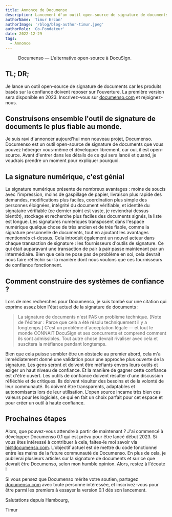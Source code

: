 ```yaml
---
title: Annonce de Documenso
description: Lancement d'un outil open-source de signature de documents car les produits basés sur la confiance doivent reposer sur l'ouverture. La première version sera disponible en 2023. Inscrivez-vous sur documenso.com pour être parmi les premiers à bord.
authorName: 'Timur Ercan'
authorImage: '/blog/blog-author-timur.jpeg'
authorRole: 'Co-Fondateur'
date: 2022-12-29
tags:
  - Annonce
---
```


<figure>
  <MdxNextImage
    src="/blog/blog-banner-announcing-documenso.webp"
    width="1400"
    height="884"
    alt="Bannière d'annonce de Documenso"
  />

  <figcaption className="text-center">Documenso — L'alternative open-source à DocuSign.</figcaption>
</figure>

## TL; DR;

Je lance un outil open-source de signature de documents car les produits basés sur la confiance doivent reposer sur l'ouverture. La première version sera disponible en 2023. Inscrivez-vous sur <a href="https://documenso.com" target="_blank">documenso.com</a> et rejoignez-nous.

## Construisons ensemble l'outil de signature de documents le plus fiable au monde.

Je suis ravi d'annoncer aujourd'hui mon nouveau projet, Documenso. Documenso est un outil open-source de signature de documents que vous pouvez héberger vous-même et développer librement, car oui, il est open-source. Avant d'entrer dans les détails de ce qui sera lancé et quand, je voudrais prendre un moment pour expliquer pourquoi.

## La signature numérique, c'est génial

La signature numérique présente de nombreux avantages : moins de soucis avec l'impression, moins de gaspillage de papier, livraison plus rapide des demandes, modifications plus faciles, coordination plus simple des personnes éloignées, intégrité du document vérifiable, et identité du signataire vérifiable (ce dernier point est vaste, je reviendrai dessus bientôt), stockage et recherche plus faciles des documents signés, la liste est longue. Les signatures numériques transposent dans l'espace numérique quelque chose de très ancien et de très fiable, comme la signature personnelle de documents, tout en ajoutant les avantages mentionnés ci-dessus. Cela introduit également un nouvel acteur dans chaque transaction de signature : les fournisseurs d'outils de signature. Ce qui était auparavant une transaction de pair à pair passe maintenant par un intermédiaire. Bien que cela ne pose pas de problème en soi, cela devrait nous faire réfléchir sur la manière dont nous voulons que ces fournisseurs de confiance fonctionnent.

## Comment construire des systèmes de confiance ?

Lors de mes recherches pour Documenso, je suis tombé sur une citation qui exprime assez bien l'état actuel de la signature de documents :

> La signature de documents n'est PAS un problème technique. [Note de l'éditeur : Parce que cela a été résolu techniquement il y a longtemps.] C'est un problème d'acceptation légale — et tout le monde CONNAIT DocuSign et ses concurrents et comprend comment ils sont admissibles. Tout autre chose devrait rivaliser avec cela et suscitera la méfiance pendant longtemps.

Bien que cela puisse sembler être un obstacle au premier abord, cela m'a immédiatement donné une validation pour une approche plus ouverte de la signature. Les gens seront et doivent être méfiants envers leurs outils et exiger un haut niveau de confiance. Et la manière de gagner cette confiance est d'être ouvert. Les outils de confiance doivent résulter d'une discussion réfléchie et de critiques. Ils doivent résulter des besoins et de la volonté de leur communauté. Ils doivent être transparents, adaptables et autonomisants lors de leur utilisation. L'open source incarne très bien ces valeurs pour les logiciels, ce qui en fait un choix parfait pour cet espace et pour créer un outil à haute confiance.

## Prochaines étapes

Alors, que pouvez-vous attendre à partir de maintenant ? J'ai commencé à développer Documenso 0.1 qui est prévu pour être lancé début 2023. Si vous êtes intéressé à contribuer à cela, faites-le moi savoir via [hi@documenso.com](mailto:hi@documenso.com). L'objectif actuel est de mettre du code fonctionnel entre les mains de la future communauté de Documenso. En plus de cela, je publierai plusieurs articles sur la signature de documents et sur ce que devrait être Documenso, selon mon humble opinion. Alors, restez à l'écoute !

Si vous pensez que Documenso mérite votre soutien, partagez <a href="https://documenso.com" target="_blank">documenso.com</a> avec toute personne intéressée, et inscrivez-vous pour être parmi les premiers à essayer la version 0.1 dès son lancement.

Salutations depuis Hambourg,

Timur

